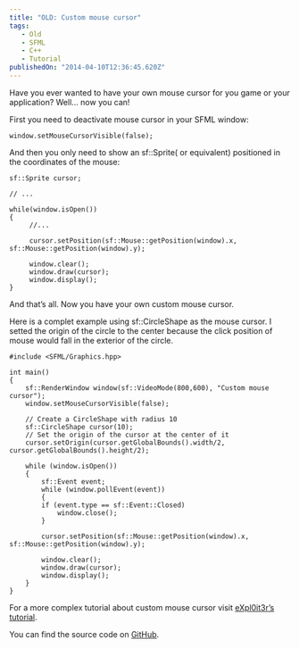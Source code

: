 ```yaml
---
title: "OLD: Custom mouse cursor"
tags: 
   - Old
   - SFML
   - C++
   - Tutorial
publishedOn: "2014-04-10T12:36:45.620Z"
---
```

Have you ever wanted to have your own mouse cursor for you game or your application? Well… now you can!

First you need to deactivate mouse cursor in your SFML window:

```ts[class="line-numbers"]
window.setMouseCursorVisible(false);
```

And then you only need to show an sf::Sprite( or equivalent) positioned in the coordinates of the mouse:

```ts[class="line-numbers"]
sf::Sprite cursor;

// ...

while(window.isOpen())
{
     //...

     cursor.setPosition(sf::Mouse::getPosition(window).x, sf::Mouse::getPosition(window).y);

     window.clear();
     window.draw(cursor);
     window.display();
}
```

And that’s all. Now you have your own custom mouse cursor.

Here is a complet example using sf::CircleShape as the mouse cursor. I setted the origin of the circle to the center because the click position of mouse would fall in the exterior of the circle.

```ts[class="line-numbers"]
#include <SFML/Graphics.hpp>

int main()
{
	sf::RenderWindow window(sf::VideoMode(800,600), "Custom mouse cursor");
	window.setMouseCursorVisible(false);

	// Create a CircleShape with radius 10
	sf::CircleShape cursor(10);
	// Set the origin of the cursor at the center of it
	cursor.setOrigin(cursor.getGlobalBounds().width/2, cursor.getGlobalBounds().height/2);

	while (window.isOpen())
	{
	    sf::Event event;
	    while (window.pollEvent(event))
	    {
		if (event.type == sf::Event::Closed)
		    window.close();
	    }

	    cursor.setPosition(sf::Mouse::getPosition(window).x, sf::Mouse::getPosition(window).y);

	    window.clear();
	    window.draw(cursor);
	    window.display();
	}
}
```

For a more complex tutorial about custom mouse cursor visit <a href="https://dev.my-gate.net/2012/06/tutorial-how-to-change-your-cursor/" rel="noopener noreferrer" target="_blank">eXpl0it3r’s tutorial</a>.

You can find the source code on <a href="https://github.com/Aykelith/AlexanderX.net/tree/master/Tutorials/Custom%20mouse%20cursor" rel="noopener noreferrer" target="_blank">GitHub</a>.

